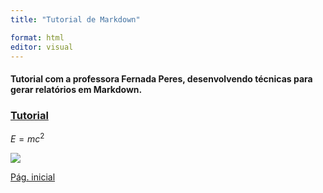 ```yaml
---
title: "Tutorial de Markdown"

format: html
editor: visual
---
```


#### Tutorial com a professora Fernada Peres, desenvolvendo técnicas para gerar relatórios em Markdown.

### [Tutorial](https://www.youtube.com/watch?v=obxa5VH4WvY&list=PLOw62cBQ5j9VV0WR533an6wmh9dZFUFKJ&pp=iAQB)

$E = mc^{2}$

![](https://miro.medium.com/v2/resize:fit:1100/format:webp/1*O6p2KrUkylXSx7TNBEP5nA.png)

[Pág. inicial](index.html)
